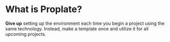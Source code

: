 # What is <span className="text-amber-600">Proplate?</span>

**Give up** setting up the environment each time you begin a project using the same technology. Instead, make a template once and utilize it for all upcoming projects.
